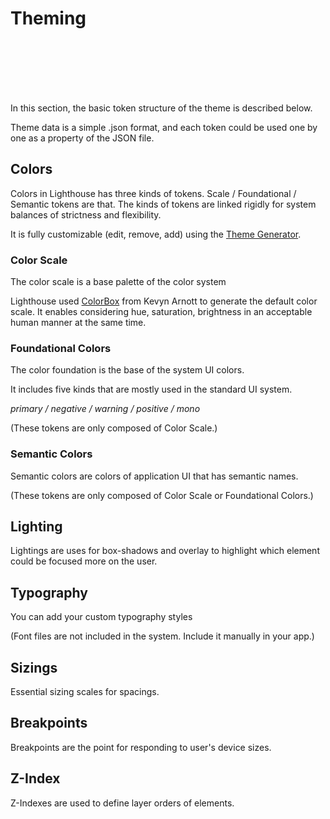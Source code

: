

# Theming

<br/>
<br/>
<br/>
<br/>
<br/>

In this section, the basic token structure of the theme is described below.

Theme data is a simple .json format, and each token could be used one by one as a property of the JSON file.

## Colors

Colors in Lighthouse has three kinds of tokens. Scale / Foundational / Semantic tokens are that. The kinds of tokens are linked rigidly for system balances of strictness and flexibility.
<br/>

It is fully customizable (edit, remove, add) using the [Theme Generator](/theme/theme-generator).

### Color Scale

The color scale is a base palette of the color system
<br/>

Lighthouse used [ColorBox](https://colorbox.io/) from Kevyn Arnott to generate the default color scale. It enables considering hue, saturation, brightness in an acceptable human manner at the same time.

### Foundational Colors

The color foundation is the base of the system UI colors.

It includes five kinds that are mostly used in the standard UI system.
<br/>

*primary / negative / warning / positive / mono*
<br/>

(These tokens are only composed of Color Scale.)

### Semantic Colors

Semantic colors are colors of application UI that has semantic names.
<br/>

(These tokens are only composed of Color Scale or Foundational Colors.)

## Lighting

Lightings are uses for box-shadows and overlay to highlight which element could be focused more on the user.

## Typography

You can add your custom typography styles
<br/>

(Font files are not included in the system. Include it manually in your app.)

## Sizings

Essential sizing scales for spacings.

## Breakpoints

Breakpoints are the point for responding to user's device sizes.

## Z-Index

Z-Indexes are used to define layer orders of elements.